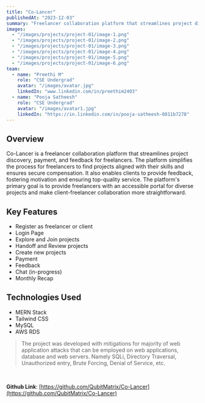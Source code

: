 ```yaml
---
title: "Co-Lancer"
publishedAt: "2023-12-03"
summary: "Freelancer collaboration platform that streamlines project discovery, payment, and feedback for freelancers."
images:
  - "/images/projects/project-01/image-1.png"
  - "/images/projects/project-01/image-2.png"
  - "/images/projects/project-01/image-3.png"
  - "/images/projects/project-01/image-4.png"
  - "/images/projects/project-01/image-5.png"
  - "/images/projects/project-01/image-6.png"
team:
  - name: "Preethi M"
    role: "CSE Undergrad"
    avatar: "/images/avatar.jpg"
    linkedIn: "www.linkedin.com/in/preethim2403"
  - name: "Pooja Satheesh"
    role: "CSE Undergrad"
    avatar: "/images/avatar1.jpg"
    linkedIn: "https://in.linkedin.com/in/pooja-satheesh-0811b7278"
---
```


## Overview

Co-Lancer is a freelancer collaboration platform that streamlines project discovery, payment, and feedback for freelancers. The platform simplifies the process for freelancers to find projects aligned with their skills and ensures secure compensation. It also enables clients to provide feedback, fostering motivation and ensuring top-quality service. The platform's primary goal is to provide freelancers with an accessible portal for diverse projects and make client-freelancer collaboration more straightforward.

## Key Features

- Register as freelancer or client
- Login Page
- Explore and Join projects
- Handoff and Review projects
- Create new projects
- Payment
- Feedback
- Chat (in-progress)
- Monthly Recap

## Technologies Used
- MERN Stack
- Tailwind CSS
- MySQL
- AWS RDS

> The project was developed with mitigations for majority of web application attacks that can be employed on web applications, database and web servers. Namely SQLi, Directory Traversal, Unauthorized entry, Brute Forcing, Denial of Service, etc.
<br/>

**Github Link**: [https://github.com/QubitMatrix/Co-Lancer](https://github.com/QubitMatrix/Co-Lancer)